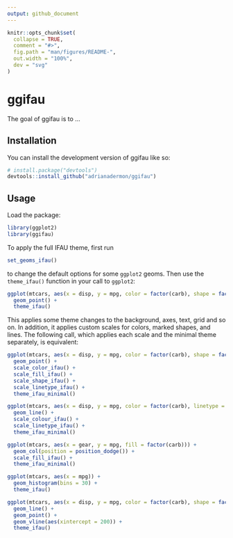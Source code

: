 ```yaml
---
output: github_document
---
```


<!-- README.md is generated from README.Rmd. Please edit that file -->

```r
knitr::opts_chunk$set(
  collapse = TRUE,
  comment = "#>",
  fig.path = "man/figures/README-",
  out.width = "100%",
  dev = "svg"
)
```

# ggifau

<!-- badges: start -->
<!-- badges: end -->

The goal of ggifau is to ...

## Installation

You can install the development version of ggifau like so:

``` r
# install.package("devtools")
devtools::install_github("adrianadermon/ggifau")
```

## Usage

Load the package:
```r
library(ggplot2)
library(ggifau)
```

To apply the full IFAU theme, first run 
```r
set_geoms_ifau()
```
to change the default options for some `ggplot2` geoms. Then use the `theme_ifau()` function in your call to `ggplot2`:

```r
ggplot(mtcars, aes(x = disp, y = mpg, color = factor(carb), shape = factor(carb))) +
  geom_point() +
  theme_ifau()
```
This applies some theme changes to the background, axes, text, grid and so on. In addition, it applies custom scales for colors, marked shapes, and lines. The following call, which applies each scale and the minimal theme separately, is equivalent:
```r
ggplot(mtcars, aes(x = disp, y = mpg, color = factor(carb), shape = factor(carb))) +
  geom_point() +
  scale_color_ifau() +
  scale_fill_ifau() +
  scale_shape_ifau() +
  scale_linetype_ifau() +
  theme_ifau_minimal()
```


```r
ggplot(mtcars, aes(x = disp, y = mpg, color = factor(carb), linetype = factor(carb))) +
  geom_line() +
  scale_colour_ifau() +
  scale_linetype_ifau() +
  theme_ifau_minimal()
```

```r
ggplot(mtcars, aes(x = gear, y = mpg, fill = factor(carb))) +
  geom_col(position = position_dodge()) +
  scale_fill_ifau() +
  theme_ifau_minimal()
```

```r
ggplot(mtcars, aes(x = mpg)) +
  geom_histogram(bins = 30) +
  theme_ifau()
```

```r
ggplot(mtcars, aes(x = disp, y = mpg, color = factor(carb), shape = factor(carb), linetype = factor(carb))) +
  geom_line() +
  geom_point() +
  geom_vline(aes(xintercept = 200)) +
  theme_ifau()
```
